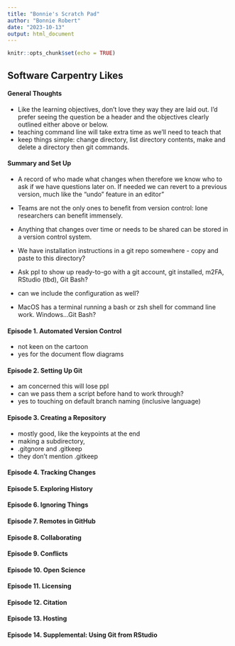 ```yaml
---
title: "Bonnie's Scratch Pad"
author: "Bonnie Robert"
date: "2023-10-13"
output: html_document
---
```


```r
knitr::opts_chunk$set(echo = TRUE)
```

## Software Carpentry Likes

#### General Thoughts

- Like the learning objectives, don't love they way they are laid out.  I'd prefer seeing the question be a header and the objectives clearly outlined either above or below.
- teaching command line will take extra time as we'll need to teach that
- keep things simple: change directory, list directory contents, make and delete a directory then git commands.

#### Summary and Set Up

- A record of who made what changes when therefore we know who to ask if we have questions later on.  If needed we can revert to a previous version, much like the “undo” feature in an editor"
- Teams are not the only ones to benefit from version control: lone researchers can benefit immensely. 
- Anything that changes over time or needs to be shared can be stored in a version control system.

- We have installation instructions in a git repo somewhere - copy and paste to this directory?
- Ask ppl to show up ready-to-go with a git account, git installed, m2FA, RStudio (tbd), Git Bash?
- can we include the configuration as well?

- MacOS has a terminal running a bash or zsh shell for command line work.  Windows...Git Bash?

#### Episode 1. Automated Version Control
- not keen on the cartoon
- yes for the document flow diagrams

#### Episode 2. Setting Up Git
- am concerned this will lose ppl
- can we pass them a script before hand to work through?
- yes to touching on default branch naming (inclusive language)

#### Episode 3. Creating a Repository
- mostly good, like the keypoints at the end
- making a subdirectory, 
- .gitgnore and .gitkeep
- they don't mention .gitkeep

#### Episode 4. Tracking Changes

#### Episode 5. Exploring History

#### Episode 6. Ignoring Things

#### Episode 7. Remotes in GitHub

#### Episode 8. Collaborating

#### Episode 9. Conflicts

#### Episode 10. Open Science

#### Episode 11. Licensing

#### Episode 12. Citation

#### Episode 13. Hosting

#### Episode 14. Supplemental: Using Git from RStudio


